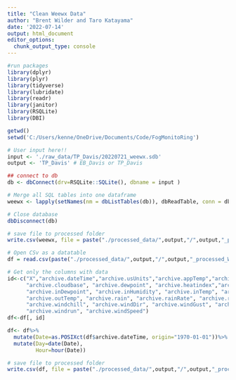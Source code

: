 ```yaml
---
title: "Clean Weewx Data"
author: "Brent Wilder and Taro Katayama"
date: '2022-07-14'
output: html_document
editor_options: 
  chunk_output_type: console
---
```


```r
#run packages
library(dplyr)
library(plyr)
library(tidyverse)
library(lubridate)
library(readr)
library(janitor)
library(RSQLite)
library(DBI)
```

```r

getwd()
setwd('C:/Users/kenne/OneDrive/Documents/Code/FogMonitoRing')

# User input here!!
input <- './raw_data/TP_Davis/20220721_weewx.sdb'
output <- 'TP_Davis' # EB_Davis or TP_Davis

## connect to db
db <- dbConnect(drv=RSQLite::SQLite(), dbname = input )

# Merge all SQL tables into one dataframe
weewx <- lapply(setNames(nm = dbListTables(db)), dbReadTable, conn = db)

# Close database
dbDisconnect(db)

# save file to processed folder
write.csv(weewx, file = paste("./processed_data/",output,"/",output,"_processed_WEEWX.csv", sep = ""))

# Open CSv as a datatable
df = read.csv(paste("./processed_data/",output,"/",output,"_processed_WEEWX.csv", sep = ""))

# Get only the columns with data
id<-c("X","archive.dateTime","archive.usUnits","archive.appTemp","archive.barometer",
      "archive.cloudbase", "archive.dewpoint", "archive.heatindex","archive.humidex",
      "archive.inDewpoint", "archive.inHumidity", "archive.inTemp", "archive.outHumidity",
      "archive.outTemp", "archive.rain", "archive.rainRate", "archive.rxCheckPercent",
      "archive.windchill", "archive.windDir", "archive.windGust", "archive.windGustDir",
      "archive.windrun", "archive.windSpeed")
df<-df[, id]

df<- df%>%
  mutate(Date=as.POSIXct(df$archive.dateTime, origin="1970-01-01"))%>%
  mutate(Day=date(Date),
         Hour=hour(Date))

# save file to processed folder
write.csv(df, file = paste("./processed_data/",output,"/",output,"_processed_WEEWX.csv", sep = ""))

```



